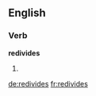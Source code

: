 ==English==

===Verb===
'''redivides'''

# {{third-person singular of|redivide}}
{{count page|[[Wiktionary:Page count]]}}

[[de:redivides]]
[[fr:redivides]]